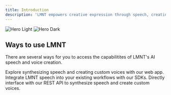 ```yaml
---
title: Introduction
description: 'LMNT empowers creative expression through speech, creating emotive, human-like speech and custom voices that delight.'
---
```


<img
  className="block dark:hidden"
  src="/images/lmnt-logo-full.png"
  alt="Hero Light"
/>
<img
  className="hidden dark:block"
  src="/images/hero-dark.svg"
  alt="Hero Dark"
/>

## Ways to use LMNT

There are several ways for you to access the capabilitites of LMNT's AI speech and voice creation.

<CardGroup cols={2}>
  <Card
    title="Speech Playground"
    icon="link"
    href="https://app.lmnt.com"
  >
    Explore synthesizing speech and creating custom voices with our web app.
  </Card>
  <Card
    title="SDKs"
    icon="puzzle-piece"
    href="sdk"
  >
    Integrate LMNT speech into your existing workflows with our SDKs.
  </Card>
  <Card
    title="REST API"
    icon="cloud"
    href="api-reference"
  >
    Directly interface with our REST API to synthesize speech and create custom voices.
  </Card>
</CardGroup>

